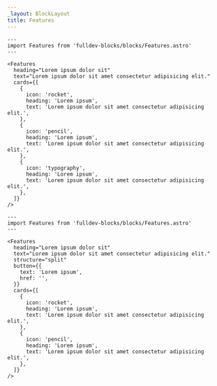 ```yaml
---
_layout: BlockLayout
title: Features
---
```


```astro live props={{ title: 'Left' }}
---
import Features from 'fulldev-blocks/blocks/Features.astro'
---

<Features
  heading="Lorem ipsum dolor sit"
  text="Lorem ipsum dolor sit amet consectetur adipisicing elit."
  cards={[
    {
      icon: 'rocket',
      heading: 'Lorem ipsum',
      text: 'Lorem ipsum dolor sit amet consectetur adipisicing elit.',
    },
    {
      icon: 'pencil',
      heading: 'Lorem ipsum',
      text: 'Lorem ipsum dolor sit amet consectetur adipisicing elit.',
    },
    {
      icon: 'typography',
      heading: 'Lorem ipsum',
      text: 'Lorem ipsum dolor sit amet consectetur adipisicing elit.',
    },
  ]}
/>
```

```astro live props={{ title: 'Split' }}
---
import Features from 'fulldev-blocks/blocks/Features.astro'
---

<Features
  heading="Lorem ipsum dolor sit"
  text="Lorem ipsum dolor sit amet consectetur adipisicing elit."
  structure="split"
  button={{
    text: 'Lorem ipsum',
    href: '',
  }}
  cards={[
    {
      icon: 'rocket',
      heading: 'Lorem ipsum',
      text: 'Lorem ipsum dolor sit amet consectetur adipisicing elit.',
    },
    {
      icon: 'pencil',
      heading: 'Lorem ipsum',
      text: 'Lorem ipsum dolor sit amet consectetur adipisicing elit.',
    },
  ]}
/>
```
